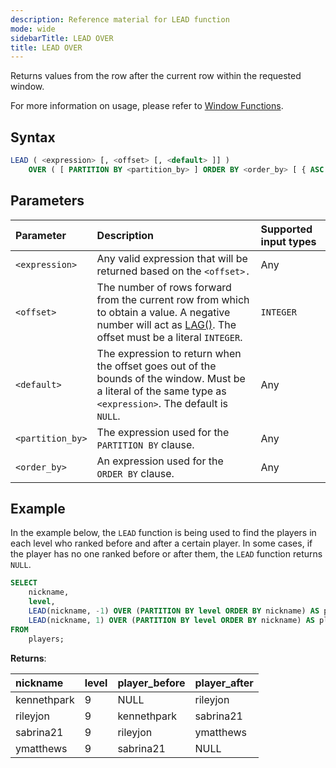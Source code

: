 ```yaml
---
description: Reference material for LEAD function
mode: wide
sidebarTitle: LEAD OVER
title: LEAD OVER
---
```



Returns values from the row after the current row within the requested window.

For more information on usage, please refer to [Window Functions](/functions-reference/window).

## Syntax


```sql
LEAD ( <expression> [, <offset> [, <default> ]] )
    OVER ( [ PARTITION BY <partition_by> ] ORDER BY <order_by> [ { ASC | DESC } ] )
```

## Parameters 


| Parameter | Description                                      | Supported input types | 
| :--------- | :------------------------------------------------ | :------------| 
| `<expression>`     | Any valid expression that will be returned based on the `<offset>.`                                                    | Any |
| `<offset>`  | The number of rows forward from the current row from which to obtain a value. A negative number will act as [LAG()](/functions-reference/window/lag). The offset must be a literal `INTEGER`.  |	`INTEGER` |
| `<default>` | The expression to return when the offset goes out of the bounds of the window. Must be a literal of the same type as `<expression>`. The default is `NULL`. | Any |
| `<partition_by>`    | The expression used for the `PARTITION BY` clause.                                                                           | Any |
| `<order_by>` | An expression used for the `ORDER BY` clause. | Any |


## Example


In the example below, the `LEAD` function is being used to find the players in each level who ranked before and after a certain player. In some cases, if the player has no one ranked before or after them, the `LEAD` function returns `NULL`.

```sql
SELECT
	nickname,
	level,
	LEAD(nickname, -1) OVER (PARTITION BY level ORDER BY nickname) AS player_before,
	LEAD(nickname, 1) OVER (PARTITION BY level ORDER BY nickname) AS player_after
FROM
	players;
```

**Returns**:

| nickname | level | player_before | player_after |
|:----------|:-------------|:-------------|:--------------|
| kennethpark      |           9 | NULL        | rileyjon     |
| rileyjon   |           9 | kennethpark       | sabrina21         |
| sabrina21       |           9 | rileyjon    | ymatthews         |
| ymatthews      |           9 | sabrina21       | NULL         |

